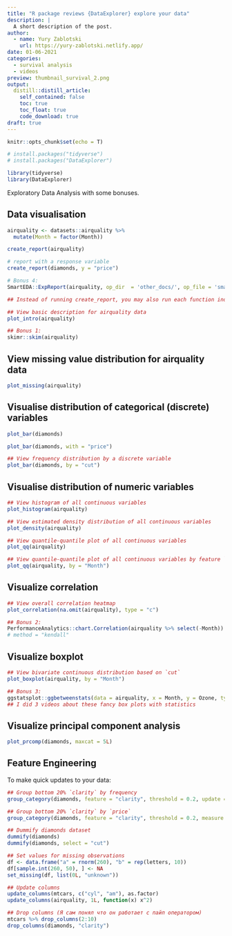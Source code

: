 ```yaml
---
title: "R package reviews {DataExplorer} explore your data"
description: |
  A short description of the post.
author:
  - name: Yury Zablotski
    url: https://yury-zablotski.netlify.app/
date: 01-06-2021
categories:
  - survival analysis
  - videos
preview: thumbnail_survival_2.png
output:
  distill::distill_article:
    self_contained: false
    toc: true
    toc_float: true
    code_download: true
draft: true
---
```




```r
knitr::opts_chunk$set(echo = T)
```


```r
# install.packages("tidyverse")
# install.packages("DataExplorer")

library(tidyverse)
library(DataExplorer)
```



Exploratory Data Analysis with some bonuses.

## Data visualisation

```r
airquality <- datasets::airquality %>% 
  mutate(Month = factor(Month))

create_report(airquality)

# report with a response variable
create_report(diamonds, y = "price")

# Bonus 4:
SmartEDA::ExpReport(airquality, op_dir  = 'other_docs/', op_file = 'smarteda.html')
```































```r
## Instead of running create_report, you may also run each function individually for your analysis, e.g.,

## View basic description for airquality data
plot_intro(airquality)

## Bonus 1:
skimr::skim(airquality)
```








## View missing value distribution for airquality data


```r
plot_missing(airquality)
```

## Visualise distribution of categorical (discrete) variables


```r
plot_bar(diamonds)

plot_bar(diamonds, with = "price")

## View frequency distribution by a discrete variable
plot_bar(diamonds, by = "cut")
```


## Visualise distribution of numeric variables

```r
## View histogram of all continuous variables
plot_histogram(airquality)

## View estimated density distribution of all continuous variables
plot_density(airquality)

## View quantile-quantile plot of all continuous variables
plot_qq(airquality)

## View quantile-quantile plot of all continuous variables by feature `cut`
plot_qq(airquality, by = "Month")
```



## Visualize correlation

```r
## View overall correlation heatmap
plot_correlation(na.omit(airquality), type = "c")

## Bonus 2:
PerformanceAnalytics::chart.Correlation(airquality %>% select(-Month)) 
# method = "kendall"
```


## Visualize boxplot

```r
## View bivariate continuous distribution based on `cut`
plot_boxplot(airquality, by = "Month")

## Bonus 3:
ggstatsplot::ggbetweenstats(data = airquality, x = Month, y = Ozone, type = "np")
## I did 3 videos about these fancy box plots with statistics

```


## Visualize principal component analysis

```r
plot_prcomp(diamonds, maxcat = 5L)
```



## Feature Engineering

To make quick updates to your data:

```r
## Group bottom 20% `clarity` by frequency
group_category(diamonds, feature = "clarity", threshold = 0.2, update = TRUE)

## Group bottom 20% `clarity` by `price`
group_category(diamonds, feature = "clarity", threshold = 0.2, measure = "price", update = TRUE)

## Dummify diamonds dataset
dummify(diamonds)
dummify(diamonds, select = "cut")

## Set values for missing observations
df <- data.frame("a" = rnorm(260), "b" = rep(letters, 10))
df[sample.int(260, 50), ] <- NA
set_missing(df, list(0L, "unknown"))

## Update columns
update_columns(mtcars, c("cyl", "am"), as.factor)
update_columns(airquality, 1L, function(x) x^2)

## Drop columns (Я сам понял что он работает с пайп оператором)
mtcars %>% drop_columns(2:10)
drop_columns(diamonds, "clarity")
```

